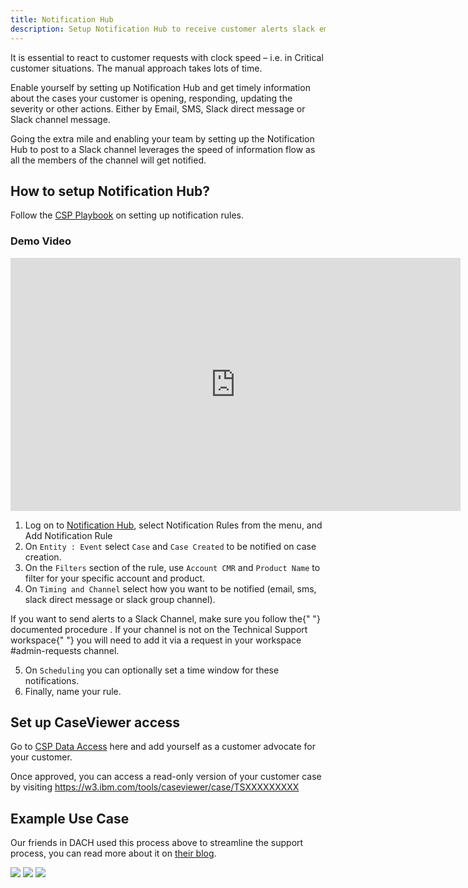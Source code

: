 ```yaml
---
title: Notification Hub
description: Setup Notification Hub to receive customer alerts slack email sms
---
```



It is essential to react to customer requests with clock speed – i.e. in Critical customer situations. The manual approach takes lots of time.

Enable yourself by setting up Notification Hub and get timely information about the cases your customer is opening, responding, updating the severity or other actions. Either by Email, SMS, Slack direct message or Slack channel message.

Going the extra mile and enabling your team by setting up the Notification Hub to post to a Slack channel leverages the speed of information flow as all the members of the channel will get notified.

## How to setup Notification Hub?

Follow the [CSP Playbook](https://merlin-playbook.us1a.cirrus.ibm.com/#/documents/14cfed5304a98b5f75caa21d08bb9126) on setting up notification rules.

### Demo Video

<iframe
  src="https://video.ibm.com/embed/recorded/133129206?showtitle=false"
  style="border: 0;"
  webkitallowfullscreen
  allowfullscreen
  frameborder="no"
  width="720"
  height="405"
  referrerpolicy="no-referrer-when-downgrade"
></iframe>

1. Log on to [Notification Hub](https://nhub.csptools1.ibm.com/#/), select Notification Rules from the menu, and Add Notification Rule
2. On `Entity : Event` select `Case` and `Case Created` to be notified on case creation.
3. On the `Filters` section of the rule, use `Account CMR` and `Product Name` to filter for your specific account and product.
4. On `Timing and Channel` select how you want to be notified (email, sms, slack direct message or slack group channel).

<InlineNotification>
  If you want to send alerts to a Slack Channel, make sure you follow the{" "}
  <Link to="https://merlin-playbook.us1a.cirrus.ibm.com/#/documents/ed5b1546b7fa4a3b487943a55cf2f1d8">
    documented procedure
  </Link>
  . If your channel is not on the <Link to="https://ibm-technical-support.slack.com/">
    Technical Support workspace{" "}
  </Link>
  you will need to add it via a request in your workspace #admin-requests
  channel.
</InlineNotification>

5. On `Scheduling` you can optionally set a time window for these notifications.
6. Finally, name your rule.

## Set up CaseViewer access

Go to [CSP Data Access](https://tps.intranet.ibm.com/tools/support/tat/csp/cspCustomerTab#) here and add yourself as a customer advocate for your customer.

Once approved, you can access a read-only version of your customer case by visiting https://w3.ibm.com/tools/caseviewer/case/TSXXXXXXXXX

## Example Use Case

Our friends in DACH used this process above to streamline the support process, you can read more about it on [their blog](https://w3.ibm.com/w3publisher/csm-dach/toolbox/notification-hub).

![](./images/nhub-sap1.png)
![](./images/nhub-sap2.png)
![](./images/nhub-sap3.png)
